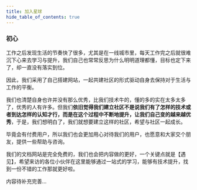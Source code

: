 ```yaml
---
title: 加入星球
hide_table_of_contents: true
---
```


### 初心

工作之后发现生活的节奏快了很多，尤其是在一线城市里，每天工作完之后就很难沉下心来去学习与提升，我们自己也常常反思为什么明明道理都懂，目标也定下来了，却一直没有落实到位。

因此，我们采用了自己搭建网站，一起共建社区的形式驱动自身去保持对于生活与工作的平衡。

我们也清楚自身也许并没有那么优秀，比我们技术牛的，懂的多的实在太多太多了，优秀的人有许多。但我们**依旧觉得我们建立社区不是说我们有了怎样的技术或者到达怎样的认知才行，而是在这个过程中不断地提升，让我们自己变的越来越优秀**，于是，我们想明白了，我们就想要建立这样的社区，希望与社区一起成长。

毕竟会有付费用户，所以我们也会更加用心对待我们的用户，也愿意和大家交个朋友，提供一些帮助与咨询。

我们的文档网站是完全免费的，我们也会把内容做的更好，一个关键点就是【遇见】，希望来访的各位小伙伴在这里能够通过一站式的学习，能够有技术提升，找到一份不错的工作那就更好啦。

内容待补充完善...

